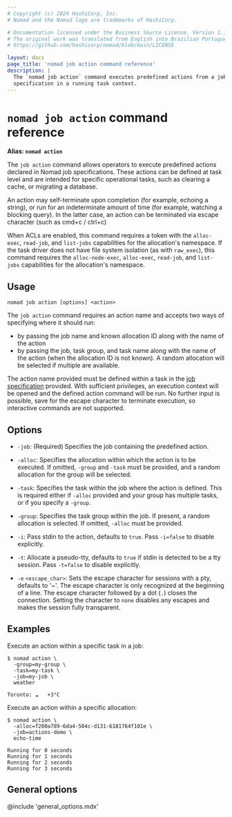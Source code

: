 ```yaml
---
# Copyright (c) 2024 HashiCorp, Inc.
# Nomad and the Nomad logo are trademarks of HashiCorp.

# Documentation licensed under the Business Source License, Version 1.1.
# The original work was translated from English into Brazilian Portuguese.
# https://github.com/hashicorp/nomad/blob/main/LICENSE

layout: docs
page_title: 'nomad job action command reference'
description: |
  The `nomad job action` command executes predefined actions from a job
  specification in a running task context.
---
```


# `nomad job action` command reference

**Alias: `nomad action`**

The `job action` command allows operators to execute predefined actions declared
in Nomad job specifications. These actions can be defined at task level and are
intended for specific operational tasks, such as clearing a cache, or migrating
a database.

An action may self-terminate upon completion (for example, echoing a string),
or run for an indeterminate amount of time (for example, watching a blocking
query). In the latter case, an action can be terminated via escape character
(such as cmd+c / ctrl+c)

When ACLs are enabled, this command requires a token with the `alloc-exec`,
`read-job`, and `list-jobs` capabilities for the allocation's namespace. If
the task driver does not have file system isolation (as with `raw_exec`),
this command requires the `alloc-node-exec`, `alloc-exec`, `read-job`, and
`list-jobs` capabilities for the allocation's namespace.

## Usage

```plaintext
nomad job action [options] <action>
```

The `job action` command requires an action name and accepts two ways of
specifying where it should run:
- by passing the job name and known allocation ID along with the name of the action
- by passing the job, task group, and task name along with the name of the action
(when the allocation ID is not known). A random allocation will be selected if
multiple are available.

The action name provided must be defined within a task in the [job specification]
provided. With sufficient privileges, an execution context will be opened and
the defined action command will be run. No further input is possible, save for
the escape character to terminate execution, so interactive commands are not
supported.

## Options

- `-job`: (Required) Specifies the job containing the predefined action.

- `-alloc`: Specifies the allocation within which the action is to be executed.
  If omitted, `-group` and `-task` must be provided, and a random
  allocation for the group will be selected.

- `-task`: Specifies the task within the job where the action is defined. This
  is required either if `-alloc` provided and your group has multiple tasks,
  or if you specify a `-group`.

- `-group`: Specifies the task group within the job. If present, a random
  allocation is selected. If omitted, `-alloc` must be provided.

- `-i`: Pass stdin to the action, defaults to `true`. Pass `-i=false` to
  disable explicitly.

- `-t`: Allocate a pseudo-tty, defaults to `true` if stdin is detected to be a tty
  session. Pass `-t=false` to disable explicitly.

- `-e` `<escape_char>`: Sets the escape character for sessions with a pty,
  defaults to '~'. The escape character is only recognized at the beginning of a
  line. The escape character followed by a dot (`.`) closes the connection.
  Setting the character to `none` disables any escapes and makes the session
  fully transparent.

## Examples

Execute an action within a specific task in a job:

```shell-session
$ nomad action \
  -group=my-group \
  -task=my-task \
  -job=my-job \
  weather

Toronto: ☁️   +3°C
```

Execute an action within a specific allocation:

```shell-session
$ nomad action \
  -alloc=f200a789-6da4-504c-d131-6181764f101e \
  -job=actions-demo \
  echo-time

Running for 0 seconds
Running for 1 seconds
Running for 2 seconds
Running for 3 seconds
```

## General options

@include 'general_options.mdx'

[job specification]: /nomad/docs/job-specification

